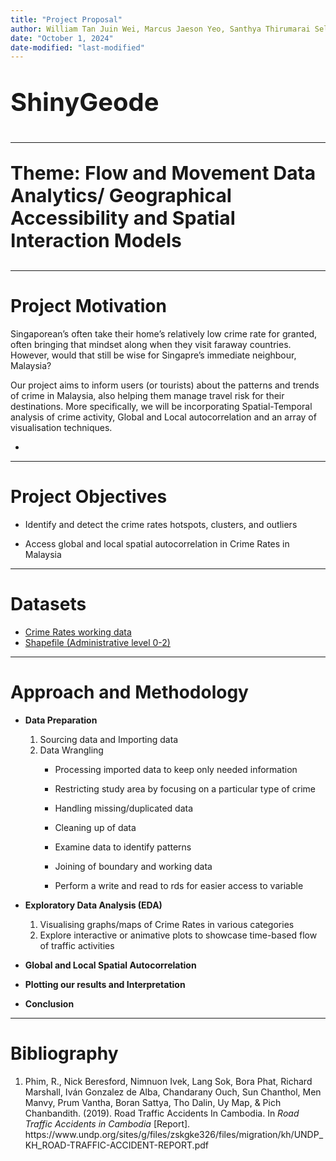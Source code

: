 ```yaml
---
title: "Project Proposal"
author: William Tan Juin Wei, Marcus Jaeson Yeo, Santhya Thirumarai Selvan
date: "October 1, 2024"
date-modified: "last-modified"
---
```


::: {style="font-size:40px"}
**ShinyGeode**
:::

------------------------------------------------------------------------

::: {style="font-size:30px"}
**Theme: Flow and Movement Data Analytics/ Geographical Accessibility and Spatial Interaction Models**
:::

------------------------------------------------------------------------

# Project Motivation

Singaporean's often take their home's relatively low crime rate for granted, often bringing that mindset along when they visit faraway countries. However, would that still be wise for Singapre's immediate neighbour, Malaysia?

Our project aims to inform users (or tourists) about the patterns and trends of crime in Malaysia, also helping them manage travel risk for their destinations. More specifically, we will be incorporating Spatial-Temporal analysis of crime activity, Global and Local autocorrelation and an array of visualisation techniques.

-   

------------------------------------------------------------------------

# Project Objectives

-   Identify and detect the crime rates hotspots, clusters, and outliers

-   Access global and local spatial autocorrelation in Crime Rates in Malaysia

------------------------------------------------------------------------

# Datasets

-   [Crime Rates working data](https://data.gov.my/data-catalogue/crime_district)
-   [Shapefile (Administrative level 0-2)](https://data.humdata.org/dataset/cod-ab-mys?)

------------------------------------------------------------------------

# Approach and Methodology

-   **Data Preparation**

    1.  Sourcing data and Importing data
    2.  Data Wrangling
        -   Processing imported data to keep only needed information

        -   Restricting study area by focusing on a particular type of crime

        -   Handling missing/duplicated data

        -   Cleaning up of data

        -   Examine data to identify patterns

        -   Joining of boundary and working data

        -   Perform a write and read to rds for easier access to variable

-   **Exploratory Data Analysis (EDA)**

    1.  Visualising graphs/maps of Crime Rates in various categories
    2.  Explore interactive or animative plots to showcase time-based flow of traffic activities

-   **Global and Local Spatial Autocorrelation**

-   **Plotting our results and Interpretation**

-   **Conclusion**

------------------------------------------------------------------------

# Bibliography

1.  Phim, R., Nick Beresford, Nimnuon Ivek, Lang Sok, Bora Phat, Richard Marshall, Iván Gonzalez de Alba, Chandarany Ouch, Sun Chanthol, Men Manvy, Prum Vantha, Boran Sattya, Tho Dalin, Uy Map, & Pich Chanbandith. (2019). Road Traffic Accidents In Cambodia. In *Road Traffic Accidents in Cambodia* \[Report\]. https://www.undp.org/sites/g/files/zskgke326/files/migration/kh/UNDP_KH_ROAD-TRAFFIC-ACCIDENT-REPORT.pdf
